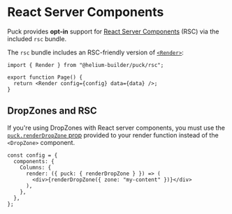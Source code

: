 # React Server Components

Puck provides **opt-in** support for [React Server Components](https://react.dev/reference/react/use-server#use-server) (RSC) via the included `rsc` bundle.

The `rsc` bundle includes an RSC-friendly version of [`<Render>`](/docs/api-reference/components/render):

```tsx
import { Render } from "@helium-builder/puck/rsc";

export function Page() {
  return <Render config={config} data={data} />;
}
```

## DropZones and RSC

If you're using DropZones with React server components, you must use the [`puck.renderDropZone` prop](/docs/api-reference/configuration/component-config#propspuckrenderdropzone) provided to your render function instead of the `<DropZone>` component.

```tsx copy
const config = {
  components: {
    Columns: {
      render: ({ puck: { renderDropZone } }) => (
        <div>{renderDropZone({ zone: "my-content" })}</div>
      ),
    },
  },
};
```

